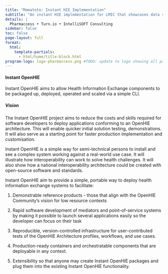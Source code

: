```yaml
---
title: "Mamatoto: Instant HIE Implementation"
subtitle: "An instant HIE implementation for LMIC that showcases data sharing for maternal care within a brick and click model"
details: |
  Pharmaccess • Turn.io • IntelliSOFT Consulting
sidebar: false
toc: false
page-layout: full
format:
  html:
    template-partials:
      - html/home/title-block.html
program-logo: logo-pharmaccess.png #TODO: update to logo showing all partners
---
```



#### Instant OpenHIE

Instant OpenHIE aims to allow Health Information Exchange components to be packaged up, deployed, operated and scaled via a simple CLI.

##### Vision
The Instant OpenHIE project aims to reduce the costs and skills required for software developers to deploy applications conforming to an OpenHIE architecture. This will enable quicker initial solution testing, demonstrations. It will also serve as a starting point for faster production implementation and customisation.

Instant OpenHIE is a simple way for semi-technical persons to install and see a complex system working against a real-world use case. It will illustrate how interoperability can work to solve health challenges. It will also show how a national interoperability architecture could be created with open-source software and standards.

Instant OpenHIE aim to provide a simple, portable way to deploy health information exchange systems to facilitate:

1. Demonstrable reference products - those that align with the OpenHIE Community's vision for low resource contexts

2. Rapid software development of mediators and point-of-service systems by making it possible to launch several applications easily so the developer can focus on their task

3. Reproducible, version-controlled infrastructure for user-contributed tests of the OpenHIE Architecture profiles, workflows, and use cases.

4. Production-ready containers and orchestratable components that are deployable in any context.

5. Extensibility so that anyone may create Instant OpenHIE packages and plug them into the existing Instant OpenHIE functionality.
